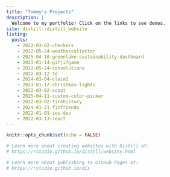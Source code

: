 ```yaml
---
title: "Tommy's Projects"
description: |
  Welcome to my portfolio! Click on the links to see demos.
site: distill::distill_website
listing: 
  posts: 
    - 2022-03-02-checkers
    - 2022-05-24-weathercollector
    - 2025-04-10-greenlake-sustainability-dashboard
    - 2023-01-14-gifjifgame
    - 2022-05-24-convolutions
    - 2022-03-12-td
    - 2024-03-04-claim3
    - 2023-01-12-christmas-lights
    - 2022-03-02-scout
    - 2025-04-11-custom-color-picker
    - 2022-03-02-firehistory
    - 2024-01-21-finfriends
    - 2022-01-01-ios-dev
    - 2022-03-13-react
---
```


```r
knitr::opts_chunk$set(echo = FALSE)

# Learn more about creating websites with Distill at:
# https://rstudio.github.io/distill/website.html

# Learn more about publishing to GitHub Pages at:
# https://rstudio.github.io/dis

```

